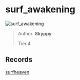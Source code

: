 
# surf_awakening

![surf_awakening](https://raw.githubusercontent.com/Sayt123/SurfMapPics/Maps-and-bonuses/csgo/surf_awakening.jpg)

> Author: **Skyppy**
>
> Tier 4

## Records

[surfheaven](https://surfheaven.eu/map/surf_awakening)
